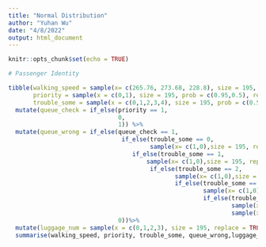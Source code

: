 ```yaml
---
title: "Normal Distribution"
author: "Yuhan Wu"
date: "4/8/2022"
output: html_document
---
```


```r
knitr::opts_chunk$set(echo = TRUE)
```

```r
# Passenger Identity

tibble(walking_speed = sample(x= c(265.76, 273.68, 228.8), size = 195, prob = c(0.35, 0.40, 0.25), replace = TRUE),
       priority = sample(x = c(0,1), size = 195, prob = c(0.95,0.5), replace = TRUE),
       trouble_some = sample(x = c(0,1,2,3,4), size = 195, prob = c(0.55, 0.75, 0.45, 0.35, 0.10), replace = TRUE))%>%
  mutate(queue_check = if_else(priority == 1,
                               0, 
                               1)) %>%
  mutate(queue_wrong = if_else(queue_check == 1,
                                if_else(trouble_some == 0,
                                        sample(x= c(1,0),size = 195, replace = TRUE, prob = c(0, 1)),
                                   if_else(trouble_some == 1, 
                                       sample(x= c(1,0),size = 195, replace = TRUE, prob = c(0.1, 0.9)),
                                        if_else(trouble_some == 2,
                                               sample(x= c(1,0),size = 195, replace = TRUE, prob = c(0.3, 0.7)),
                                               if_else(trouble_some == 3,
                                                       sample(x= c(1,0),size = 195, replace = TRUE, prob =c(0.5,0.5)),
                                                       if_else(trouble_some == 4, 
                                                               sample(x= c(1,0),size = 195, replace = TRUE, prob = c(0.7, 0.3)),
                                                               sample(x= c(1,0),size = 195, replace = TRUE, prob = c(0.9, 0.1))))))), 
                               0))%>% 
  mutate(luggage_num = sample(x = c(0,1,2,3), size = 195, replace = TRUE, prob = c(0.1, 0.55, 0.20, 0.15)))%>%
  summarise(walking_speed, priority, trouble_some, queue_wrong,luggage_num)
  
  



```

